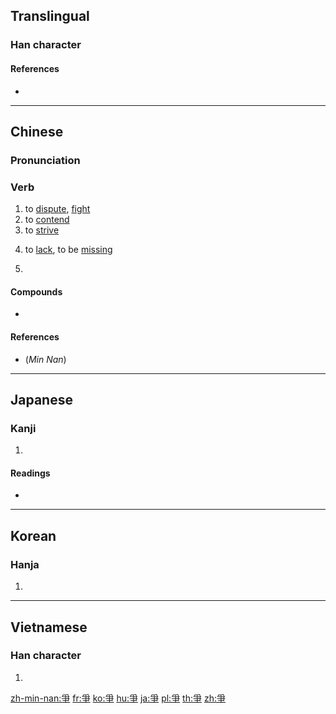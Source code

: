 {{also|争}}
==Translingual==

===Han character===
{{Han char|rn=87|rad=爪|as=04|sn=8|four=20507|canj=BSD}}

====References====
* {{Han ref|kx=0688.330|dkj=19663|dj=1101.220|hdz=32031.030|uh=722D|ud=29229|bh=AAA7|bd=43687}}

----

==Chinese==
{{zh-forms|s=争}}

===Pronunciation===
{{zh-pron
|m=zhēng,zhèng
|c=zaang1,zang1,caang1
|mc=y
|oc=y
|mn=cheⁿ/chiⁿ/cheng
|mn_note=cheⁿ/chiⁿ - vernacular, cheng - literary
|ma=
|cat=v
}}

===Verb===
{{zh-verb}}

# to [[dispute]], [[fight]]
# to [[contend]]
# to [[strive]]
# {{lb|zh|Cantonese}} to [[lack]], to be [[missing]]
#: {{zh-usex|佢哋 間 屋 仲 爭 個 廁{ci3}所 未 裝。|Their house still hasn't had the bathroom installled yet.|C}}
# {{lb|zh|Cantonese}} {{rfdef|zh}}
#: {{zh-usex|到 機場 仲 爭 幾 分鐘。|There are still a couple minutes uuntil we reach the airport.|C}}

====Compounds====
* {{zh-l|爭論|zhēnglùn}}

====References====
* (''Min Nan'') {{thcwd|4338}}

----

==Japanese==

===Kanji===
{{ja-kanji|grade=|rs=爪04}}

# {{defn|lang=ja|sort=爪04}}

====Readings====
* {{ja-readings|on=[[そう]] (sō)|kun=[[あらそう]] (arasou)}}

----

==Korean==

===Hanja===
{{ko-hanja|hangeul=쟁|eumhun=|rv=jaeng|mr=chaeng|y=cayng}}

# {{defn|lang=ko|sort=爪04}}

----

==Vietnamese==

===Han character===
{{vi-hantu|[[tranh]], [[dềnh]], [[ganh]], [[giành]], [[chanh]], [[danh]], [[dành]], [[gianh]]|rs=爪04}}

# {{defn|lang=vi|sort=爪04}}

[[zh-min-nan:爭]]
[[fr:爭]]
[[ko:爭]]
[[hu:爭]]
[[ja:爭]]
[[pl:爭]]
[[th:爭]]
[[zh:爭]]